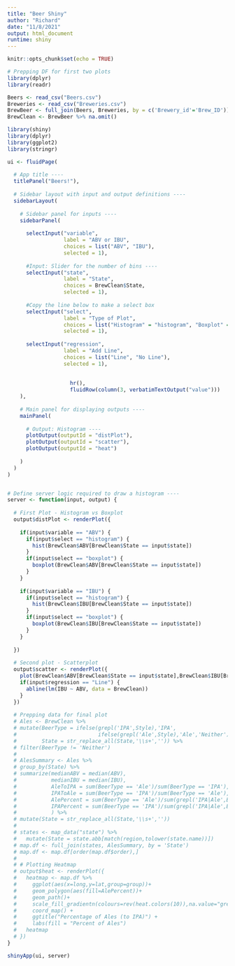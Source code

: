 ```yaml
---
title: "Beer Shiny"
author: "Richard"
date: "11/8/2021"
output: html_document
runtime: shiny
---
```


```r
knitr::opts_chunk$set(echo = TRUE)
```

```r

# Prepping DF for first two plots
library(dplyr)
library(readr)

Beers <- read_csv("Beers.csv")
Breweries <- read_csv("Breweries.csv")
BrewBeer <- full_join(Beers, Breweries, by = c('Brewery_id'='Brew_ID'))
BrewClean <- BrewBeer %>% na.omit()
```

```r

library(shiny)
library(dplyr)
library(ggplot2)
library(stringr)

ui <- fluidPage(
  
  # App title ----
  titlePanel("Beers!"),
  
  # Sidebar layout with input and output definitions ----
  sidebarLayout(
    
    # Sidebar panel for inputs ----
    sidebarPanel(
      
      selectInput("variable",
                  label = "ABV or IBU",
                  choices = list("ABV", "IBU"),
                  selected = 1),
      
      #Input: Slider for the number of bins ----
      selectInput("state",
                  label = "State",
                  choices = BrewClean$State,
                  selected = 1),
      
      #Copy the line below to make a select box 
      selectInput("select", 
                  label = "Type of Plot", 
                  choices = list("Histogram" = "histogram", "Boxplot" = "boxplot"), 
                  selected = 1),
      
      selectInput("regression",
                  label = "Add Line",
                  choices = list("Line", "No Line"),
                  selected = 1),
      
      
                    hr(),
                    fluidRow(column(3, verbatimTextOutput("value")))
    ),
    
    # Main panel for displaying outputs ----
    mainPanel(
      
      # Output: Histogram ----
      plotOutput(outputId = "distPlot"),
      plotOutput(outputId = "scatter"),
      plotOutput(outputId = "heat")
      
    )
  )
)


# Define server logic required to draw a histogram ----
server <- function(input, output) {
  
  # First Plot - Histogram vs Boxplot
  output$distPlot <- renderPlot({
    
    if(input$variable == "ABV") {
      if(input$select == "histogram") {
        hist(BrewClean$ABV[BrewClean$State == input$state])
      }
      if(input$select == "boxplot") {
        boxplot(BrewClean$ABV[BrewClean$State == input$state])
      }
    }
    
    if(input$variable == "IBU") {
      if(input$select == "histogram") {
        hist(BrewClean$IBU[BrewClean$State == input$state])
      }
      if(input$select == "boxplot") {
        boxplot(BrewClean$IBU[BrewClean$State == input$state])
      }
    }
    
  })
  
  # Second plot - Scatterplot
  output$scatter <- renderPlot({
    plot(BrewClean$ABV[BrewClean$State == input$state],BrewClean$IBU[BrewClean$State == input$state])
    if(input$regression == "Line") {
      abline(lm(IBU ~ ABV, data = BrewClean))
    }
  })
  
  # Prepping data for final plot
  # Ales <- BrewClean %>% 
  # mutate(BeerType = ifelse(grepl('IPA',Style),'IPA',
  #                          ifelse(grepl('Ale',Style),'Ale','Neither')),
  #        State = str_replace_all(State,'\\s+','')) %>% 
  # filter(BeerType != 'Neither')
  # 
  # AlesSummary <- Ales %>% 
  # group_by(State) %>% 
  # summarize(medianABV = median(ABV),
  #           medianIBU = median(IBU),
  #           AleToIPA = sum(BeerType == 'Ale')/sum(BeerType == 'IPA'),
  #           IPAToAle = sum(BeerType == 'IPA')/sum(BeerType == 'Ale'),
  #           AlePercent = sum(BeerType == 'Ale')/sum(grepl('IPA|Ale',BeerType)),
  #           IPAPercent = sum(BeerType == 'IPA')/sum(grepl('IPA|Ale',BeerType))
  #           ) %>% 
  # mutate(State = str_replace_all(State,'\\s+',''))
  # 
  # states <- map_data("state") %>% 
  #   mutate(State = state.abb[match(region,tolower(state.name))])
  # map.df <- full_join(states, AlesSummary, by = 'State')
  # map.df <- map.df[order(map.df$order),]
  # 
  # # Plotting Heatmap
  # output$heat <- renderPlot({
  #   heatmap <- map.df %>% 
  #     ggplot(aes(x=long,y=lat,group=group))+
  #     geom_polygon(aes(fill=AlePercent))+
  #     geom_path()+ 
  #     scale_fill_gradientn(colours=rev(heat.colors(10)),na.value="grey90")+
  #     coord_map() + 
  #     ggtitle("Percentage of Ales (to IPA)") + 
  #     labs(fill = "Percent of Ales")
  #   heatmap
  # })
}

shinyApp(ui, server)

```